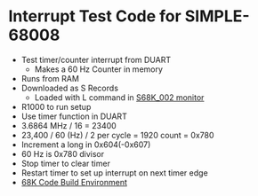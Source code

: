 = Interrupt Test Code for SIMPLE-68008 =

* Test timer/counter interrupt from DUART
** Makes a 60 Hz Counter in memory
* Runs from RAM
* Downloaded as S Records
** Loaded with L command in [https://github.com/douggilliland/Linux-68k/tree/S-Record-Load-working/S68K_002 S68K_002 monitor]
* R1000 to run setup
* Use timer function in DUART
* 3.6864 MHz / 16 = 23400
* 23,400 / 60 (Hz) / 2 per cycle = 1920 count = 0x780
* Increment a long in 0x604(-0x607)
* 60 Hz is 0x780 divisor
* Stop timer to clear timer
* Restart timer to set up interrupt on next timer edge
* [https://github.com/douggilliland/Linux-68k/blob/master/SIMPLE_68008/README.wiki 68K Code Build Environment]
